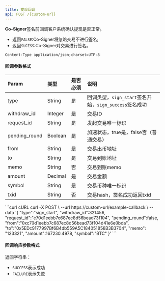 ---
title: 提现回调
api: POST /{custom-url}
---

**Co-Signer**签名前回调客户系统确认提现是否正常。
* 返回`FALSE`:Co-Signer将忽略交易不进行签名;
* 返回`SUCESS`:Co-Signer对交易进行签名。 

`Content-Type application/json;charset=UTF-8`


#### 回调参数格式


| Param         | 类型    | 是否必须 | 说明                                                   |
| :------------ | :------ | :------- | :----------------------------------------------------- |
| type          | String  | 是       | 回调类型，`sign_start`签名开始，`sign_success`签名成功 |
| withdraw_id   | Integer | 是       | 交易ID                                                 |
| request_id    | String  | 是       | 发起交易唯一标识                                       |
| pending_round | Boolean | 是       | 加速状态，true是，false否（普通交易）                  |
| from          | String  | 是       | 交易出币地址                                           |
| to            | String  | 是       | 交易到账地址                                           |
| memo          | String  | 否       | 交易到账memo                                           |
| amount        | Decimal | 是       | 交易金额                                               |
| symbol        | String  | 是       | 交易币种唯一标识                                       |
| txid          | String  | 否       | 交易hash，签名成功返回txid                      |


<RequestExample>
  ```curl cURL
  curl -X POST \
  --url https://custom-url/example-callback \
  --data '{
        "type":"sign_start",
        "withdraw_id":321456,
        "request_id":"c70d1eebb7c687ec8d56bead73f104",
        "pending_round":false,
        "from":"0xc70d1eebb7c687ec8d56bead73f104d41e6e0bda",
        "to":"0x5EDc9177997Bf6B4db559A5C184051858B3B3704",
        "memo": "123321",
        "amount":167230.4978,
        "symbol":"BTC"
  }'
  ```
</RequestExample>


####  回调响应参数格式

返回字符串：
* `SUCCESS`表示成功
* `FAILURE`表示失败